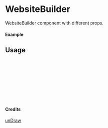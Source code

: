 
<Meta of={WebsiteBuilder} title="unDraw/WebsiteBuilder" />

# WebsiteBuilder

WebsiteBuilder component with different props.

#### Example

<Canvas of={WebsiteBuilder.Primary} />

## Usage

```ts
import { WebsiteBuilder } from "yadl-ui";

const Example = () => {
  return (
      <WebsiteBuilder />
  );
};

export default Example;
```

#### Credits
[unDraw](https://undraw.co/illustrations)
